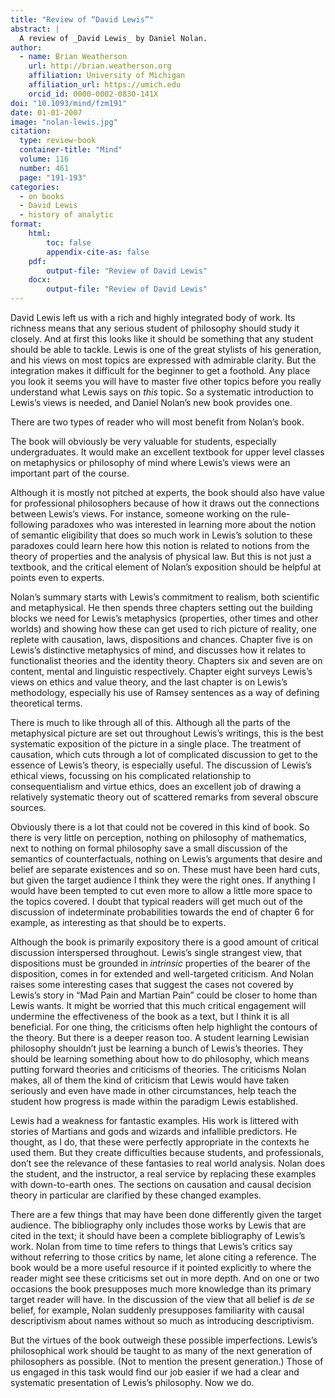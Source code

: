 ```yaml
---
title: "Review of “David Lewis”"
abstract: |
  A review of _David Lewis_ by Daniel Nolan.
author:
  - name: Brian Weatherson 
    url: http://brian.weatherson.org
    affiliation: University of Michigan
    affiliation_url: https://umich.edu
    orcid_id: 0000-0002-0830-141X
doi: "10.1093/mind/fzm191"
date: 01-01-2007
image: "nolan-lewis.jpg"
citation:
  type: review-book
  container-title: "Mind"
  volume: 116
  number: 461
  page: "191-193"
categories:
  - on books
  - David Lewis
  - history of analytic
format:
    html:
        toc: false
        appendix-cite-as: false
    pdf:
        output-file: "Review of David Lewis"
    docx:
        output-file: "Review of David Lewis"
---
```


David Lewis left us with a rich and highly integrated body of work. Its richness means that any serious student of philosophy should study it closely. And at first this looks like it should be something that any student should be able to tackle. Lewis is one of the great stylists of his generation, and his views on most topics are expressed with admirable clarity. But the integration makes it difficult for the beginner to get a foothold. Any place you look it seems you will have to master five other topics before you really understand what Lewis says on _this_ topic. So a systematic introduction to Lewis’s views is needed, and Daniel Nolan’s new book provides one.

There are two types of reader who will most benefit from Nolan’s book.

The book will obviously be very valuable for students, especially undergraduates. It would make an excellent textbook for upper level classes on metaphysics or philosophy of mind where Lewis’s views were an important part of the course.

Although it is mostly not pitched at experts, the book should also have value for professional philosophers because of how it draws out the connections between Lewis’s views. For instance, someone working on the rule-following paradoxes who was interested in learning more about the notion of semantic eligibility that does so much work in Lewis’s solution to these paradoxes could learn here how this notion is related to notions from the theory of properties and the analysis of physical law. But this is not just a textbook, and the critical element of Nolan’s exposition should be helpful at points even to experts.

Nolan’s summary starts with Lewis’s commitment to realism, both scientific and metaphysical. He then spends three chapters setting out the building blocks we need for Lewis’s metaphysics (properties, other times and other worlds) and showing how these can get used to rich picture of reality, one replete with causation, laws, dispositions and chances. Chapter five is on Lewis’s distinctive metaphysics of mind, and discusses how it relates to functionalist theories and the identity theory. Chapters six and seven are on content, mental and linguistic respectively. Chapter eight surveys Lewis’s views on ethics and value theory, and the last chapter is on Lewis’s methodology, especially his use of Ramsey sentences as a way of defining theoretical terms.

There is much to like through all of this. Although all the parts of the metaphysical picture are set out throughout Lewis’s writings, this is the best systematic exposition of the picture in a single place. The treatment of causation, which cuts through a lot of complicated discussion to get to the essence of Lewis’s theory, is especially useful. The discussion of Lewis’s ethical views, focussing on his complicated relationship to consequentialism and virtue ethics, does an excellent job of drawing a relatively systematic theory out of scattered remarks from several obscure sources.

Obviously there is a lot that could not be covered in this kind of book. So there is very little on perception, nothing on philosophy of mathematics, next to nothing on formal philosophy save a small discussion of the semantics of counterfactuals, nothing on Lewis’s arguments that desire and belief are separate existences and so on. These must have been hard cuts, but given the target audience I think they were the right ones. If anything I would have been tempted to cut even more to allow a little more space to the topics covered. I doubt that typical readers will get much out of the discussion of indeterminate probabilities towards the end of chapter 6 for example, as interesting as that should be to experts.

Although the book is primarily expository there is a good amount of critical discussion interspersed throughout. Lewis’s single strangest view, that dispositions must be grounded in _intrinsic_ properties of the bearer of the disposition, comes in for extended and well-targeted criticism. And Nolan raises some interesting cases that suggest the cases not covered by Lewis’s story in “Mad Pain and Martian Pain” could be closer to home than Lewis wants. It might be worried that this much critical engagement will undermine the effectiveness of the book as a text, but I think it is all beneficial. For one thing, the criticisms often help highlight the contours of the theory. But there is a deeper reason too. A student learning Lewisian philosophy shouldn’t just be learning a bunch of Lewis’s theories. They should be learning something about how to do philosophy, which means putting forward theories and criticisms of theories. The criticisms Nolan makes, all of them the kind of criticism that Lewis would have taken seriously and even have made in other circumstances, help teach the student how progress is made within the paradigm Lewis established.

Lewis had a weakness for fantastic examples. His work is littered with stories of Martians and gods and wizards and infallible predictors. He thought, as I do, that these were perfectly appropriate in the contexts he used them. But they create difficulties because students, and professionals, don't see the relevance of these fantasies to real world analysis. Nolan does the student, and the instructor, a real service by replacing these examples with down-to-earth ones. The sections on causation and causal decision theory in particular are clarified by these changed examples.

There are a few things that may have been done differently given the target audience. The bibliography only includes those works by Lewis that are cited in the text; it should have been a complete bibliography of Lewis’s work. Nolan from time to time refers to things that Lewis’s critics say without referring to those critics by name, let alone citing a reference. The book would be a more useful resource if it pointed explicitly to where the reader might see these criticisms set out in more depth. And on one or two occasions the book presupposes much more knowledge than its primary target reader will have. In the discussion of the view that all belief is _de se_ belief, for example, Nolan suddenly presupposes familiarity with causal descriptivism about names without so much as introducing descriptivism.
	
But the virtues of the book outweigh these possible imperfections. Lewis’s philosophical work should be taught to as many of the next generation of philosophers as possible. (Not to mention the present generation.) Those of us engaged in this task would find our job easier if we had a clear and systematic presentation of Lewis’s philosophy. Now we do. 

\vspace{1cm}
